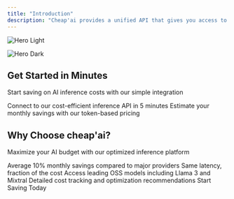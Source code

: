 ```yaml
---
title: "Introduction"
description: "Cheap'ai provides a unified API that gives you access to multiple open sources AI models through a single endpoint, while automatically handling fallbacks and selecting the most cost-effective options. Get started with just a few lines of code using your preferred SDK or framework."
---
```


<img
  className="block dark:hidden"
  src="/images/hero-light.png"
  alt="Hero Light"
/>

<img
  className="hidden dark:block"
  src="/images/hero-dark.png"
  alt="Hero Dark"
/>

## Get Started in Minutes

Start saving on AI inference costs with our simple integration

<CardGroup cols="4">
  <Card title="API Integration" icon="bolt" href="/docs/getting-started">
    Connect to our cost-efficient inference API in 5 minutes
  </Card>
  <Card title="Cost Calculator" icon="calculator" href="/docs/pricing">
    Estimate your monthly savings with our token-based pricing
  </Card>
</CardGroup>

## Why Choose cheap'ai?

Maximize your AI budget with our optimized inference platform

<CardGroup cols="4">
  <Card title="Cost Leadership" icon="money-bill-wave" href="/docs/pricing">
    Average 10% monthly savings compared to major providers
  </Card>
  <Card title="Performance Metrics" icon="gauge-high" href="/docs/benchmarks">
    Same latency, fraction of the cost
  </Card>
  <Card title="Model Variety" icon="shapes" href="/docs/models">
    Access leading OSS models including Llama 3 and Mixtral
  </Card>
  <Card title="Usage Analytics" icon="chart-line" href="/docs/analytics">
    Detailed cost tracking and optimization recommendations
  </Card>
</CardGroup>

<Info>
  Start Saving Today
</Info>
